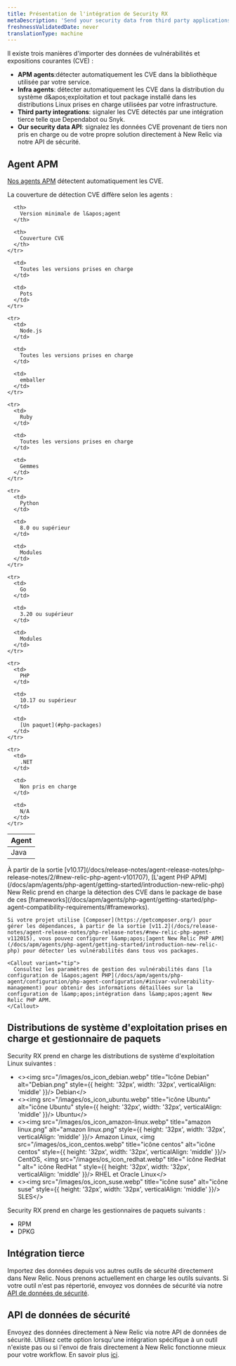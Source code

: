 ```yaml
---
title: Présentation de l'intégration de Security RX
metaDescription: 'Send your security data from third party applications, APM agents, or through our security data API.'
freshnessValidatedDate: never
translationType: machine
---
```


Il existe trois manières d&apos;importer des données de vulnérabilités et expositions courantes (CVE) :

* <DNT>**APM agents**</DNT>:détecter automatiquement les CVE dans la bibliothèque utilisée par votre service.
* <DNT>**Infra agents**</DNT>: détecter automatiquement les CVE dans la distribution du système d&amp;apos;exploitation et tout package installé dans les distributions Linux prises en charge utilisées par votre infrastructure.
* <DNT>**Third party integrations**</DNT>: signaler les CVE détectés par une intégration tierce telle que Dependabot ou Snyk.
* <DNT>**Our security data API**</DNT>: signalez les données CVE provenant de tiers non pris en charge ou de votre propre solution directement à New Relic via notre API de sécurité.

## Agent APM

[Nos agents APM](/docs/apm/new-relic-apm/getting-started/introduction-apm/) détectent automatiquement les CVE.

<TechTileGrid>
  <TechTile name="Go agent" icon="logo-go" to="https://one.newrelic.com/nr1-core?state=985d4005-ba90-a8c7-1da1-2af34539b03b" />

  <TechTile name="Java agent" icon="logo-java" to="https://one.newrelic.com/nr1-core?state=80d18bcb-4919-1fcb-2b77-9406838eb916" />

  <TechTile name="Node.js agent" icon="logo-nodejs" to="https://one.newrelic.com/marketplace/install-data-source?state=be2e62fa-cc3b-c428-27c4-8d662c9e80a1" />

  <TechTile name="PHP agent" icon="logo-php" to="https://one.newrelic.com/nr1-core?state=aa633b41-72d4-009c-3abf-55dcf64894fe" />

  <TechTile name="Python agent" icon="logo-python" to="https://one.newrelic.com/nr1-core?state=20fda75b-58fb-a92a-f9e1-7b052035c6e8" />

  <TechTile name="Ruby agent" icon="logo-ruby" to="https://one.newrelic.com/nr1-core?state=d69143ab-605c-579b-25bf-cc6e5fee5b80" />
</TechTileGrid>

La couverture de détection CVE diffère selon les agents :

<table>
  <thead>
    <tr>
      <th style={{ width: "200px" }}>
        Agent
      </th>

      <th>
        Version minimale de l&apos;agent
      </th>

      <th>
        Couverture CVE
      </th>
    </tr>
  </thead>

  <tbody>
    <tr>
      <td>
        Java
      </td>

      <td>
        Toutes les versions prises en charge
      </td>

      <td>
        Pots
      </td>
    </tr>

    <tr>
      <td>
        Node.js
      </td>

      <td>
        Toutes les versions prises en charge
      </td>

      <td>
        emballer
      </td>
    </tr>

    <tr>
      <td>
        Ruby
      </td>

      <td>
        Toutes les versions prises en charge
      </td>

      <td>
        Gemmes
      </td>
    </tr>

    <tr>
      <td>
        Python
      </td>

      <td>
        8.0 ou supérieur
      </td>

      <td>
        Modules
      </td>
    </tr>

    <tr>
      <td>
        Go
      </td>

      <td>
        3.20 ou supérieur
      </td>

      <td>
        Modules
      </td>
    </tr>

    <tr>
      <td>
        PHP
      </td>

      <td>
        10.17 ou supérieur
      </td>

      <td>
        [Un paquet](#php-packages)
      </td>
    </tr>

    <tr>
      <td>
        .NET
      </td>

      <td>
        Non pris en charge
      </td>

      <td>
        N/A
      </td>
    </tr>
  </tbody>
</table>

<CollapserGroup>
  <Collapser id="php-packages" title="Prise en charge package PHP">
    À partir de la sortie [v10.17](/docs/release-notes/agent-release-notes/php-release-notes/2/#new-relic-php-agent-v101707), [L&apos;agent PHP APM](/docs/apm/agents/php-agent/getting-started/introduction-new-relic-php) New Relic prend en charge la détection des CVE dans le package de base de ces [frameworks](/docs/apm/agents/php-agent/getting-started/php-agent-compatibility-requirements/#frameworks).

    Si votre projet utilise [Composer](https://getcomposer.org/) pour gérer les dépendances, à partir de la sortie [v11.2](/docs/release-notes/agent-release-notes/php-release-notes/#new-relic-php-agent-v112015), vous pouvez configurer l&amp;apos;[agent New Relic PHP APM](/docs/apm/agents/php-agent/getting-started/introduction-new-relic-php) pour détecter les vulnérabilités dans tous vos packages.

    <Callout variant="tip">
      Consultez les paramètres de gestion des vulnérabilités dans [la configuration de l&apos;agent PHP](/docs/apm/agents/php-agent/configuration/php-agent-configuration/#inivar-vulnerability-management) pour obtenir des informations détaillées sur la configuration de l&amp;apos;intégration dans l&amp;apos;agent New Relic PHP APM.
    </Callout>
  </Collapser>
</CollapserGroup>

## Distributions de système d&apos;exploitation prises en charge et gestionnaire de paquets

Security RX prend en charge les distributions de système d&apos;exploitation Linux suivantes :

* &lt;&gt;&lt;img src=&quot;/images/os\_icon\_debian.webp&quot; title=&quot;Icône Debian&quot; alt=&quot;Debian.png&quot; style=\{\{ height: &apos;32px&apos;, width: &apos;32px&apos;, verticalAlign: &apos;middle&apos; }}/&gt; Debian&lt;/&gt;
* &lt;&gt;&lt;img src=&quot;/images/os\_icon\_ubuntu.webp&quot; title=&quot;icône Ubuntu&quot; alt=&quot;icône Ubuntu&quot; style=\{\{ height: &apos;32px&apos;, width: &apos;32px&apos;, verticalAlign: &apos;middle&apos; }}/&gt; Ubuntu&lt;/&gt;
* &lt;&gt;&lt;img src=&quot;/images/os\_icon\_amazon-linux.webp&quot; title=&quot;amazon linux.png&quot; alt=&quot;amazon linux.png&quot; style=\{\{ height: &apos;32px&apos;, width: &apos;32px&apos;, verticalAlign: &apos;middle&apos; }}/&gt; Amazon Linux, &lt;img src=&quot;/images/os\_icon\_centos.webp&quot; title=&quot;icône centos&quot; alt=&quot;icône centos&quot; style=\{\{ height: &apos;32px&apos;, width: &apos;32px&apos;, verticalAlign: &apos;middle&apos; }}/&gt; CentOS, &lt;img src=&quot;/images/os\_icon\_redhat.webp&quot; title=&quot; icône RedHat &quot; alt=&quot; icône RedHat &quot; style=\{\{ height: &apos;32px&apos;, width: &apos;32px&apos;, verticalAlign: &apos;middle&apos; }}/&gt; RHEL et Oracle Linux&lt;/&gt;
* &lt;&gt;&lt;img src=&quot;/images/os\_icon\_suse.webp&quot; title=&quot;icône suse&quot; alt=&quot;icône suse&quot; style=\{\{ height: &apos;32px&apos;, width: &apos;32px&apos;, verticalAlign: &apos;middle&apos; }}/&gt; SLES&lt;/&gt;

Security RX prend en charge les gestionnaires de paquets suivants :

* RPM
* DPKG

## Intégration tierce

Importez des données depuis vos autres outils de sécurité directement dans New Relic. Nous prenons actuellement en charge les outils suivants. Si votre outil n&apos;est pas répertorié, envoyez vos données de sécurité via notre [API de données de sécurité](/docs/vulnerability-management/integrations/security-data-api).

<TechTileGrid>
  <TechTile name="AWS Security Hub" to="https://newrelic.com/instant-observability/security-events" />

  <TechTile name="Dependabot" to="https://newrelic.com/instant-observability/github-dependabot" />

  <TechTile name="Snyk" to="https://newrelic.com/instant-observability/snyk" />

  <TechTile name="Trivy" to="/docs/vulnerability-management/integrations/trivy" />

  <TechTile name="FOSSA" to="/docs/vulnerability-management/integrations/fossa" />
</TechTileGrid>

## API de données de sécurité

Envoyez des données directement à New Relic via notre API de données de sécurité. Utilisez cette option lorsqu&apos;une intégration spécifique à un outil n&apos;existe pas ou si l&apos;envoi de frais directement à New Relic fonctionne mieux pour votre workflow. En savoir plus [ici](/docs/vulnerability-management/integrations/security-data-api).